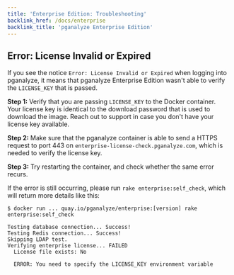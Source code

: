 ```yaml
---
title: 'Enterprise Edition: Troubleshooting'
backlink_href: /docs/enterprise
backlink_title: 'pganalyze Enterprise Edition'
---
```


## Error: License Invalid or Expired

If you see the notice `Error: License Invalid or Expired` when logging into pganalyze,
it means that pganalyze Enterprise Edition wasn't able to verify the `LICENSE_KEY` that
is passed.

**Step 1:** Verify that you are passing `LICENSE_KEY` to the Docker container. Your license
key is identical to the download password that is used to download the image. Reach out
to support in case you don't have your license key available.

**Step 2:** Make sure that the pganalyze container is able to send a HTTPS request to port 443 on `enterprise-license-check.pganalyze.com`, which is needed to verify the license key.

**Step 3:** Try restarting the container, and check whether the same error recurs.

If the error is still occurring, please run `rake enterprise:self_check`, which will return more details like this:

```
$ docker run ... quay.io/pganalyze/enterprise:[version] rake enterprise:self_check

Testing database connection... Success!
Testing Redis connection... Success!
Skipping LDAP test.
Verifying enterprise license... FAILED
  License file exists: No

  ERROR: You need to specify the LICENSE_KEY environment variable
```
